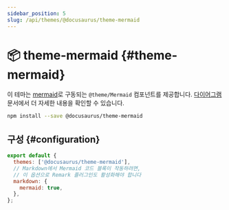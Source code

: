 ```yaml
---
sidebar_position: 5
slug: /api/themes/@docusaurus/theme-mermaid
---
```


# 📦 theme-mermaid {#theme-mermaid}

이 테마는 [mermaid](https://mermaid-js.github.io/)로 구동되는 `@theme/Mermaid` 컴포넌트를 제공합니다. [다이어그램](../../guides/markdown-features/markdown-features-diagrams.mdx) 문서에서 더 자세한 내용을 확인할 수 있습니다.

```bash npm2yarn
npm install --save @docusaurus/theme-mermaid
```

## 구성 {#configuration}

```js title="docusaurus.config.js"
export default {
  themes: ['@docusaurus/theme-mermaid'],
  // Markdown에서 Mermaid 코드 블록이 작동하려면,
  // 이 옵션으로 Remark 플러그인도 활성화해야 합니다
  markdown: {
    mermaid: true,
  },
};
```
